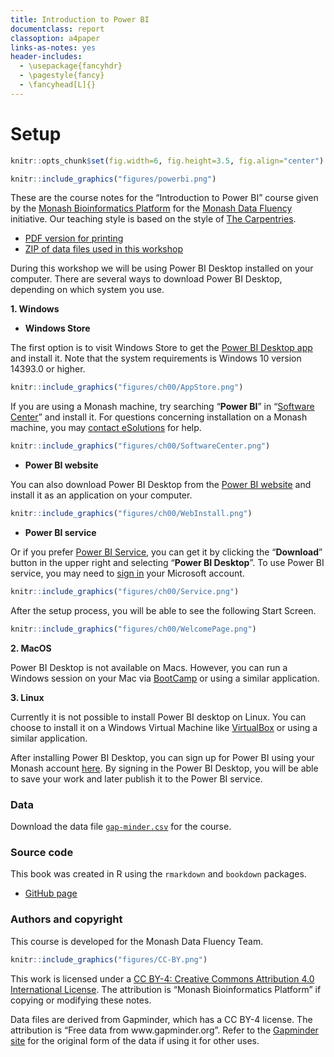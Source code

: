 ```yaml
---
title: Introduction to Power BI
documentclass: report
classoption: a4paper
links-as-notes: yes
header-includes:
  - \usepackage{fancyhdr}
  - \pagestyle{fancy}
  - \fancyhead[L]{}  
---
```


# Setup {#index -}

```r
knitr::opts_chunk$set(fig.width=6, fig.height=3.5, fig.align="center")
```

```r
knitr::include_graphics("figures/powerbi.png")
```

These are the course notes for the "Introduction to Power BI" course given by the [Monash Bioinformatics Platform](https://www.monash.edu/researchinfrastructure/bioinformatics) for the [Monash Data Fluency](https://monashdatafluency.github.io/) initiative. Our teaching style is based on the style of [The Carpentries](https://carpentries.org/). 

* [PDF version for printing](https://github.com/MonashDataFluency/Power_BI/raw/master/docs/powerbi-intro.pdf)
* [ZIP of data files used in this workshop](https://github.com/MonashDataFluency/Power_BI/raw/master/docs/powerbi-files.zip)

During this workshop we will be using Power BI Desktop installed on your computer. There are several ways to download Power BI Desktop, depending on which system you use.

**1. Windows** 

* **Windows Store**

The first option is to visit Windows Store to get the [Power BI Desktop app](https://www.microsoft.com/en-au/p/power-bi-desktop/9ntxr16hnw1t?activetab=pivot:overviewtab) and install it. Note that the system requirements is Windows 10 version 14393.0 or higher. 

```r
knitr::include_graphics("figures/ch00/AppStore.png")
```

If you are using a Monash machine, try searching "**Power BI**" in "[Software Center](https://www.monash.edu/esolutions/software/install-software-on-monash-devices)" and install it. For questions concerning installation on a Monash machine, you may [contact eSolutions](https://www.monash.edu/esolutions/contact) for help. 

```r
knitr::include_graphics("figures/ch00/SoftwareCenter.png")
```

* **Power BI website**

You can also download Power BI Desktop from the [Power BI website](http://go.microsoft.com/fwlink/?LinkID=521662) and install it as an application on your computer. 

```r
knitr::include_graphics("figures/ch00/WebInstall.png")
```

* **Power BI service**

Or if you prefer [Power BI Service](https://app.powerbi.com/home), you can get it by clicking the "**Download**" button in the upper right and selecting "**Power BI Desktop**". To use Power BI service, you may need to [sign in](https://powerbi.microsoft.com/en-us/landing/signin/) your Microsoft account. 

```r
knitr::include_graphics("figures/ch00/Service.png")
```

After the setup process, you will be able to see the following Start Screen. 

```r
knitr::include_graphics("figures/ch00/WelcomePage.png")
```

**2. MacOS**

Power BI Desktop is not available on Macs. However, you can run a Windows session on your Mac via [BootCamp](https://support.apple.com/en-au/HT201468) or using a similar application.

**3. Linux**

Currently it is not possible to install Power BI desktop on Linux. You can choose to install it on a Windows Virtual Machine like [VirtualBox](https://www.virtualbox.org/wiki/Downloads) or using a similar application.

After installing Power BI Desktop, you can sign up for Power BI using your Monash account [here](https://signup.microsoft.com/signup?sku=a403ebcc-fae0-4ca2-8c8c-7a907fd6c235&email=&ru=https%3A%2F%2Fapp.powerbi.com%3Fpbi_source%3Dweb%26redirectedFromSignup%3D1%26noSignUpCheck%3D1). By signing in the Power BI Desktop, you will be able to save your work and later publish it to the Power BI service.

### Data {-}

Download the data file [`gap-minder.csv`](https://raw.githubusercontent.com/MonashDataFluency/Power_BI/master/powerbi-files/gap-minder.csv) for the course. 

### Source code {-}

This book was created in R using the `rmarkdown` and `bookdown` packages.

* [GitHub page](https://github.com/MonashDataFluency/Power_BI)

### Authors and copyright {-}

This course is developed for the Monash Data Fluency Team.

```r
knitr::include_graphics("figures/CC-BY.png")
```

This work is licensed under a [CC BY-4: Creative Commons Attribution 4.0 International License](http://creativecommons.org/licenses/by/4.0/). The attribution is "Monash Bioinformatics Platform" if copying or modifying these notes.

Data files are derived from Gapminder, which has a CC BY-4 license. The attribution is "Free data from www.gapminder.org". Refer to the [Gapminder site](https://www.gapminder.org) for the original form of the data if using it for other uses.
